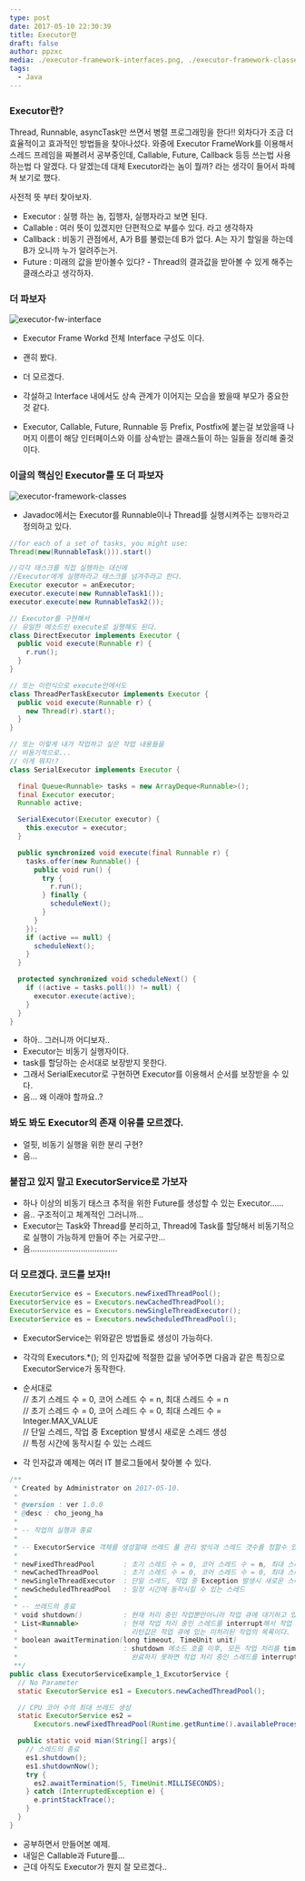 ```yaml
---
type: post
date: 2017-05-10 22:30:39
title: Executor란
draft: false
author: ppzxc
media: ./executor-framework-interfaces.png, ./executor-framework-classes.png
tags:
  - Java
---
```


### Executor란?

Thread, Runnable, asyncTask만 쓰면서 병렬 프로그래밍을 한다!! 외차다가 조금 더 효율적이고 효과적인 방법들을 찾아나섰다. 와중에 Executor FrameWork를 이용해서 스레드 프레임을 짜볼려서 공부중인데, Callable, Future, Callback 등등 쓰는법 사용하는법 다 알겠다. 다 알겠는데 대체 Executor라는 놈이 뭘까? 라는 생각이 들어서 파헤쳐 보기로 했다.

사전적 뜻 부터 찾아보자.

- Executor : 실행 하는 놈, 집행자, 실행자라고 보면 된다.
- Callable : 여러 뜻이 있겠지만 단편적으로 부를수 있다. 라고 생각하자
- Callback : 비동기 관점에서, A가 B를 불렀는데 B가 없다. A는 자기 할일을 하는데 B가 오니까 누가 알려주는거.
- Future : 미래의 값을 받아볼수 있다? - Thread의 결과값을 받아볼 수 있게 해주는 클래스라고 생각하자.

### 더 파보자

![executor-fw-interface](./executor-framework-interfaces.png)

- Executor Frame Workd 전체 Interface 구성도 이다.
- 괜히 봤다.
- 더 모르겠다.

- 각설하고 Interface 내에서도 상속 관계가 이어지는 모습을 봤을때 부모가 중요한 것 같다.
- Executor, Callable, Future, Runnable 등 Prefix, Postfix에 붙는걸 보았을때 나머지 이름이 해당 인터페이스와 이를 상속받는 클래스들이 하는 일들을 정리해 줄것이다.

### 이글의 핵심인 Executor를 또 더 파보자

![executor-framework-classes](./executor-framework-classes.png)

- Javadoc에서는 Executor를 Runnable이나 Thread를 실행시켜주는 `집행자`라고 정의하고 있다.

```java
//for each of a set of tasks, you might use:
Thread(new(RunnableTask())).start()

//각각 태스크를 직접 실행하는 대신에
//Executor에게 실행하라고 태스크를 넘겨주라고 한다.
Executor executor = anExecutor;
executor.execute(new RunnableTask1());
executor.execute(new RunnableTask2());
```

```java
// Executor를 구현해서
// 유일한 메소드인 execute로 실행해도 된다.
class DirectExecutor implements Executor {
  public void execute(Runnable r) {
    r.run();
  }
}
```

```java
// 또는 이런식으로 execute안에서도
class ThreadPerTaskExecutor implements Executor {
  public void execute(Runnable r) {
    new Thread(r).start();
  }
}
```

```java
// 또는 이렇게 내가 작업하고 싶은 작업 내용들을
// 비동기적으로...
// 이게 뭐지!?
class SerialExecutor implements Executor {

  final Queue<Runnable> tasks = new ArrayDeque<Runnable>();
  final Executor executor;
  Runnable active;

  SerialExecutor(Executor executor) {
    this.executor = executor;
  }

  public synchronized void execute(final Runnable r) {
    tasks.offer(new Runnable() {
      public void run() {
        try {
          r.run();
        } finally {
          scheduleNext();
        }
      }
    });
    if (active == null) {
      scheduleNext();
    }
  }

  protected synchronized void scheduleNext() {
    if ((active = tasks.poll()) != null) {
      executor.execute(active);
    }
  }
}
```

- 하아.. 그러니까 어디보자..
- Executor는 비동기 실행자이다.
- task를 할당하는 순서대로 보장받지 못한다.
- 그래서 SerialExecutor로 구현하면 Executor를 이용해서 순서를 보장받을 수 있다.
- 음... 왜 이래야 할까요..?

### 봐도 봐도 Executor의 존재 이유를 모르겠다.

- 얼핏, 비동기 실행을 위한 분리 구현?
- 음...

### 붙잡고 있지 말고 ExecutorService로 가보자

- 하나 이상의 비동기 태스크 추적을 위한 Future를 생성할 수 있는 Executor......
- 음.. 구조적이고 체계적인 그러니까...
- Executor는 Task와 Thread를 분리하고, Thread에 Task를 할당해서 비동기적으로 실행이 가능하게 만들어 주는 거로구만...
- 음......................................

### 더 모르겠다. 코드를 보자!!

```java
ExecutorService es = Executors.newFixedThreadPool();
ExecutorService es = Executors.newCachedThreadPool();
ExecutorService es = Executors.newSingleThreadExecutor();
ExecutorService es = Executors.newScheduledThreadPool();
```

- ExecutorService는 위와같은 방법들로 생성이 가능하다.
- 각각의 Executors.\*(); 의 인자값에 적절한 값을 넣어주면 다음과 같은 특징으로 ExecutorService가 동작한다.

- 순서대로  
  // 초기 스레드 수 = 0, 코어 스레드 수 = n, 최대 스레드 수 = n  
  // 초기 스레드 수 = 0, 코어 스레드 수 = 0, 최대 스레드 수 = Integer.MAX_VALUE  
  // 단일 스레드, 작업 중 Exception 발생시 새로운 스레드 생성  
  // 특정 시간에 동작시킬 수 있는 스레드

- 각 인자값과 예제는 여러 IT 블로그들에서 찾아볼 수 있다.

```java
/**
 * Created by Administrator on 2017-05-10.
 *
 * @version : ver 1.0.0
 * @desc : cho_jeong_ha
 *
 * -- 작업의 실행과 종료
 *
 * -- ExecutorService 객체를 생성할때 쓰레드 풀 관리 방식과 스레드 갯수를 정할수 있다.
 *
 * newFixedThreadPool       : 초기 스레드 수 = 0, 코어 스레드 수 = n, 최대 스레드 수 = n
 * newCachedThreadPool      : 초기 스레드 수 = 0, 코어 스레드 수 = 0, 최대 스레드 수 = Integer.MAX_VALUE
 * newSingleThreadExecutor  : 단일 스레드, 작업 중 Exception 발생시 새로운 스레드 생성
 * newScheduledThreadPool   : 일정 시간에 동작시킬 수 있는 스레드
 *
 * -- 쓰레드의 종료
 * void shutdown()          : 현재 처리 중인 작업뿐만아니라 작업 큐에 대기하고 있는 모든 작업을 처리한 뒤에 스레드 풀을 종료시킨다.
 * List<Runnable>           : 현재 작업 처리 중인 스레드를 interrupt해서 작업 중지를 시도하고 스레드 풀을 종료시킨다.
 *                            리턴값은 작업 큐에 있는 미처리된 작업의 목록이다.
 * boolean awaitTermination(long timeout, TimeUnit unit)
 *                          : shutdown 메소드 호출 이후, 모든 작업 처리를 timeout 시간내에 완료하면 true를 리턴하고,
 *                            완료하지 못하면 작업 처리 중인 스레드를 interrupt하고 false를 리턴한다.
 **/
public class ExecutorServiceExample_1_ExcutorService {
  // No Parameter
  static ExecutorService es1 = Executors.newCachedThreadPool();

  // CPU 코어 수의 최대 쓰레드 생성
  static ExecutorService es2 =
      Executors.newFixedThreadPool(Runtime.getRuntime().availableProcessors());

  public static void mian(String[] args){
    // 스레드의 종료
    es1.shutdown();
    es1.shutdownNow();
    try {
      es2.awaitTermination(5, TimeUnit.MILLISECONDS);
    } catch (InterruptedException e) {
      e.printStackTrace();
    }
  }
}
```

- 공부하면서 만들어본 예제.
- 내일은 Callable과 Future를...
- 근데 아직도 Executor가 뭔지 잘 모르겠다..
